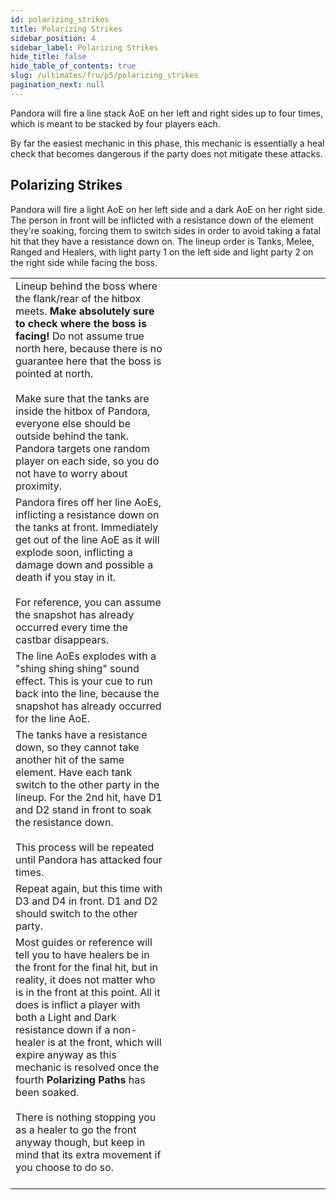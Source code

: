 ```yaml
---
id: polarizing_strikes
title: Polarizing Strikes
sidebar_position: 4
sidebar_label: Polarizing Strikes
hide_title: false
hide_table_of_contents: true
slug: /ultimates/fru/p5/polarizing_strikes
pagination_next: null
---
```


Pandora will fire a line stack AoE on her left and right sides up to four times, which is meant to be stacked by four players each.

<KittenAsset path='fru/p5/polarized_strikes.webm' wrapper='div' />

By far the easiest mechanic in this phase, this mechanic is essentially a heal check that becomes dangerous if the party does not mitigate these attacks.

## Polarizing Strikes
Pandora will fire a light AoE on her left side and a dark AoE on her right side. The person in front will be inflicted with a resistance down of the element they're soaking, forcing them to switch sides in order to avoid taking a fatal hit that they have a resistance down on. The lineup order is Tanks, Melee, Ranged and Healers, with light party 1 on the left side and light party 2 on the right side while facing the boss.


<table width='80%'>
    <tr>
        <td>Lineup behind the boss where the flank/rear of the hitbox meets. <strong>Make absolutely sure to check where the boss is facing!</strong> Do not assume true north here, because there is no guarantee here that the boss is pointed at north.<br /><br />Make sure that the tanks are inside the hitbox of Pandora, everyone else should be outside behind the tank. Pandora targets one random player on each side, so you do not have to worry about proximity.</td>
        <td width='50%'><KittenAsset path='fru/p5/polarized_strikes_1.png' /></td>
    </tr>
    <tr>
        <td>Pandora fires off her line AoEs, inflicting a resistance down on the tanks at front. Immediately get out of the line AoE as it will explode soon, inflicting a damage down and possible a death if you stay in it. <br /><br />For reference, you can assume the snapshot has already occurred every time the castbar disappears.</td>
        <td><KittenAsset path='fru/p5/polarized_strikes_2.png' /></td>
    </tr>
    <tr>
        <td>The line AoEs explodes with a "shing shing shing" sound effect. This is your cue to run back into the line, because the snapshot has already occurred for the line AoE. </td>
        <td><KittenAsset path='fru/p5/polarized_strikes_3.png' /></td>
    </tr>
    <tr>
        <td>The tanks have a resistance down, so they cannot take another hit of the same element. Have each tank switch to the other party in the lineup. For the 2nd hit, have D1 and D2 stand in front to soak the resistance down. <br /><br /> This process will be repeated until Pandora has attacked four times.</td>
        <td><KittenAsset path='fru/p5/polarized_strikes_5.png' /></td>
    </tr>
    <tr>
        <td>Repeat again, but this time with D3 and D4 in front. D1 and D2 should switch to the other party.</td>
        <td><KittenAsset path='fru/p5/polarized_strikes_8.png' /></td>
    </tr>
    <tr>
        <td>Most guides or reference will tell you to have healers be in the front for the final hit, but in reality, it does not matter who is in the front at this point. All it does is inflict a player with both a Light and Dark resistance down if a non-healer is at the front, which will expire anyway as this mechanic is resolved once the fourth <strong>Polarizing Paths</strong> has been soaked.<br /><br />There is nothing stopping you as a healer to go the front anyway though, but keep in mind that its extra movement if you choose to do so.<br /><br /><KittenAsset path='fru/p5/polarized_strikes.webm' /></td>
        <td><KittenAsset path='fru/p5/polarized_strikes_11.png' /></td>
    </tr>
</table>
